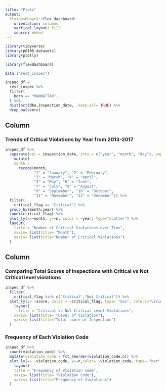 ```yaml
---
title: "Plots"
output: 
  flexdashboard::flex_dashboard:
    orientation: columns
    vertical_layout: fill
    source: embed
---
```


```r
library(tidyverse)
library(p8105.datasets)
library(plotly)

library(flexdashboard)
```

```r
data ("rest_inspec")

inspec_df =
  rest_inspec %>% 
  filter(
    boro == "MANHATTAN",
  ) %>% 
  distinct(dba,inspection_date, .keep_all= TRUE) %>% 
  drop_na(score)
```
Column {data-width=650}
-----------------------------------------------------------------------

###  Trends of Critical Violations by Year from 2013-2017 

```r
inspec_df %>% 
  separate(col = inspection_date, into = c("year", "month", "day"), sep ="-", remove = TRUE, convert = TRUE, extra = 'warn',fill='warn') %>% 
    mutate(
    month = 
      recode(month, 
             "1" = "January", "2" = "February",
             "3" = "March", "4" = "April",
             "5" = "May", "6" = "June",
             "7" = "July", "8" = "August",
             "9" = "September", "10" = "October",
             "11" = "November", "12" = "December")) %>%
  filter(
    critical_flag == "Critical") %>% 
  group_by(month,year) %>% 
  count(critical_flag) %>% 
  plot_ly(x=~month, y=~n, color = ~year, type="scatter") %>% 
  layout(
    title = "Number of Critical Violations over Time",
    xaxis= list(title= "Month"),
    yaxis= list(title="Number of Critical Violations")
  )
```

Column {data-width=350}
-----------------------------------------------------------------------

### Comparing Total Scores of Inspections with Critical vs Not Critical level violations

```r
inspec_df %>%
  filter(
    critical_flag %in% c("Critical","Not Critical")) %>% 
  plot_ly(y= ~score, color = ~critical_flag, type= "box", colors="viridis") %>% 
    layout(
      title = "Critical vs Not Critical Level Violations",
    xaxis= list(title= "Level of Violation"),
    yaxis= list(title="Total score of Inspection")
  )
```

### Frequency of Each Violation Code

```r
inspec_df %>% 
  count(violation_code) %>% 
  mutate(violation_code = fct_reorder(violation_code,n)) %>% 
  plot_ly(x= ~violation_code, y=~n,color= ~violation_code, type= "bar", colors="viridis") %>% 
    layout(
    title = "Frequency of Violation Code",
    xaxis= list(title= "Violation Code"),
    yaxis= list(title="Frequency of Violations")
  )
```

